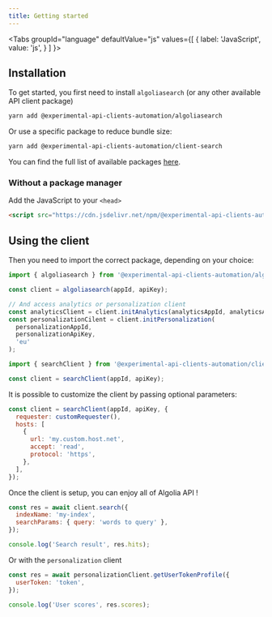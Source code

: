 ```yaml
---
title: Getting started
---
```



<Tabs
  groupId="language"
  defaultValue="js"
  values={[
    { label: 'JavaScript', value: 'js', }
  ]
}>
<TabItem value="js">

## Installation

To get started, you first need to install `algoliasearch` (or any other available API client package)

```bash
yarn add @experimental-api-clients-automation/algoliasearch
```

Or use a specific package to reduce bundle size:

```bash
yarn add @experimental-api-clients-automation/client-search
```

You can find the full list of available packages [here](https://www.npmjs.com/org/experimental-api-clients-automation).

### Without a package manager

Add the JavaScript to your `<head>`

```html
<script src="https://cdn.jsdelivr.net/npm/@experimental-api-clients-automation/algoliasearch/dist/algoliasearch.umd.browser.js"></script>
```

## Using the client

Then you need to import the correct package, depending on your choice:

```js
import { algoliasearch } from '@experimental-api-clients-automation/algoliasearch';

const client = algoliasearch(appId, apiKey);

// And access analytics or personalization client
const analyticsClient = client.initAnalytics(analyticsAppId, analyticsApiKey);
const personalizationCilent = client.initPersonalization(
  personalizationAppId,
  personalizationApiKey,
  'eu'
);
```

```js
import { searchClient } from '@experimental-api-clients-automation/client-search';

const client = searchClient(appId, apiKey);
```

It is possible to customize the client by passing optional parameters:

```js
const client = searchClient(appId, apiKey, {
  requester: customRequester(),
  hosts: [
    {
      url: 'my.custom.host.net',
      accept: 'read',
      protocol: 'https',
    },
  ],
});
```

Once the client is setup, you can enjoy all of Algolia API !

```js
const res = await client.search({
  indexName: 'my-index',
  searchParams: { query: 'words to query' },
});

console.log('Search result', res.hits);
```

Or with the `personalization` client

```js
const res = await personalizationClient.getUserTokenProfile({
  userToken: 'token',
});

console.log('User scores', res.scores);
```

</TabItem>
</Tabs>
